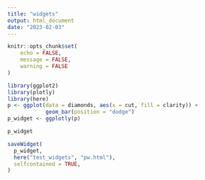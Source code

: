 ```yaml
---
title: "widgets"
output: html_document
date: "2023-02-03"
---
```


```r
knitr::opts_chunk$set(
	echo = FALSE,
	message = FALSE,
	warning = FALSE
)

```


```r
library(ggplot2)
library(plotly)
library(here)
p <- ggplot(data = diamonds, aes(x = cut, fill = clarity)) +
            geom_bar(position = "dodge")
p_widget <- ggplotly(p)

p_widget

saveWidget(
  p_widget,
  here("test_widgets", "pw.html"),
  selfcontained = TRUE,
)
```